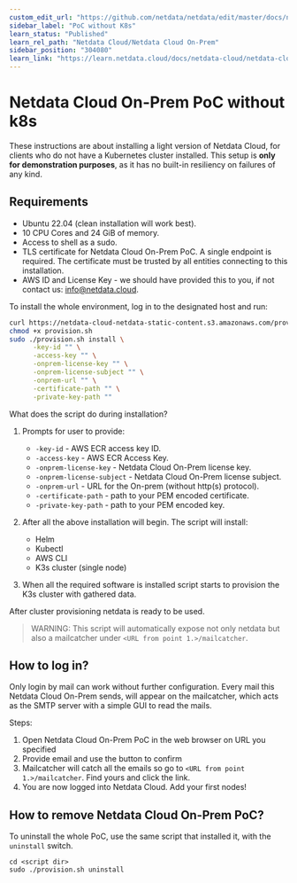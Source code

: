 ```yaml
---
custom_edit_url: "https://github.com/netdata/netdata/edit/master/docs/netdata-cloud/netdata-cloud-on-prem/poc-without-k8s.md"
sidebar_label: "PoC without K8s"
learn_status: "Published"
learn_rel_path: "Netdata Cloud/Netdata Cloud On-Prem"
sidebar_position: "304080"
learn_link: "https://learn.netdata.cloud/docs/netdata-cloud/netdata-cloud-on-prem/poc-without-k8s"
---
```


# Netdata Cloud On-Prem PoC without k8s

These instructions are about installing a light version of Netdata Cloud, for clients who do not have a Kubernetes cluster installed. This setup is **only for demonstration purposes**, as it has no built-in resiliency on failures of any kind.

## Requirements

- Ubuntu 22.04 (clean installation will work best).
- 10 CPU Cores and 24 GiB of memory.
- Access to shell as a sudo.
- TLS certificate for Netdata Cloud On-Prem PoC. A single endpoint is required. The certificate must be trusted by all entities connecting to this installation.
- AWS ID and License Key - we should have provided this to you, if not contact us: <info@netdata.cloud>.

To install the whole environment, log in to the designated host and run:

```bash
curl https://netdata-cloud-netdata-static-content.s3.amazonaws.com/provision.sh -o provision.sh
chmod +x provision.sh
sudo ./provision.sh install \
      -key-id "" \
      -access-key "" \
      -onprem-license-key "" \
      -onprem-license-subject "" \
      -onprem-url "" \
      -certificate-path "" \
      -private-key-path ""
```

What does the script do during installation?

1. Prompts for user to provide:
    - `-key-id` - AWS ECR access key ID.
    - `-access-key` - AWS ECR Access Key.
    - `-onprem-license-key` - Netdata Cloud On-Prem license key.
    - `-onprem-license-subject` - Netdata Cloud On-Prem license subject.
    - `-onprem-url` - URL for the On-prem (without http(s) protocol).
    - `-certificate-path` - path to your PEM encoded certificate.
    - `-private-key-path` - path to your PEM encoded key.

2. After all the above installation will begin. The script will install:
    - Helm
    - Kubectl
    - AWS CLI
    - K3s cluster (single node)

3. When all the required software is installed script starts to provision the K3s cluster with gathered data.

After cluster provisioning netdata is ready to be used.

> WARNING:
> This script will automatically expose not only netdata but also a mailcatcher under `<URL from point 1.>/mailcatcher`.

## How to log in?

Only login by mail can work without further configuration. Every mail this Netdata Cloud On-Prem sends, will appear on the mailcatcher, which acts as the SMTP server with a simple GUI to read the mails.

Steps:

1. Open Netdata Cloud On-Prem PoC in the web browser on URL you specified
2. Provide email and use the button to confirm
3. Mailcatcher will catch all the emails so go to `<URL from point 1.>/mailcatcher`. Find yours and click the link.
4. You are now logged into Netdata Cloud. Add your first nodes!

## How to remove Netdata Cloud On-Prem PoC?

To uninstall the whole PoC, use the same script that installed it, with the `uninstall` switch.

```shell
cd <script dir>
sudo ./provision.sh uninstall
```
